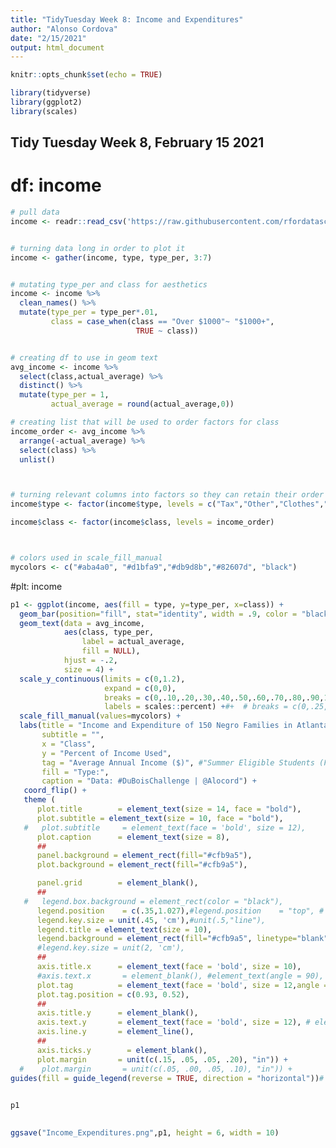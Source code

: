 ---
title: "TidyTuesday Week 8: Income and Expenditures"
author: "Alonso Cordova"
date: "2/15/2021"
output: html_document
---

```{r setup, include=FALSE}
knitr::opts_chunk$set(echo = TRUE)

library(tidyverse)
library(ggplot2)
library(scales)

```

## Tidy Tuesday Week 8, February 15 2021







# df: income
```{r}

# pull data
income <- readr::read_csv('https://raw.githubusercontent.com/rfordatascience/tidytuesday/master/data/2021/2021-02-16/income.csv')


# turning data long in order to plot it 
income <- gather(income, type, type_per, 3:7)


# mutating type_per and class for aesthetics
income <- income %>% 
  clean_names() %>% 
  mutate(type_per = type_per*.01,
         class = case_when(class == "Over $1000"~ "$1000+",
                            TRUE ~ class))


# creating df to use in geom text
avg_income <- income %>% 
  select(class,actual_average) %>% 
  distinct() %>% 
  mutate(type_per = 1,
         actual_average = round(actual_average,0))

# creating list that will be used to order factors for class
income_order <- avg_income %>% 
  arrange(-actual_average) %>% 
  select(class) %>% 
  unlist()



# turning relevant columns into factors so they can retain their order
income$type <- factor(income$type, levels = c("Tax","Other","Clothes","Food","Rent"))

income$class <- factor(income$class, levels = income_order)



# colors used in scale_fill_manual
mycolors <- c("#aba4a0", "#d1bfa9","#db9d8b","#82607d", "black")
```
 
 
 
 
 
 
 
#plt: income
```{r}


p1 <- ggplot(income, aes(fill = type, y=type_per, x=class)) + 
  geom_bar(position="fill", stat="identity", width = .9, color = "black") +
  geom_text(data = avg_income, 
            aes(class, type_per,
                label = actual_average, 
                fill = NULL), 
            hjust = -.2,
            size = 4) + 
  scale_y_continuous(limits = c(0,1.2),
                     expand = c(0,0), 
                     breaks = c(0,.10,.20,.30,.40,.50,.60,.70,.80,.90,1), 
                     labels = scales::percent) +#+  # breaks = c(0,.25,.5,.75,1),
  scale_fill_manual(values=mycolors) +
  labs(title = "Income and Expenditure of 150 Negro Families in Atlanta, GA",
       subtitle = "",
       x = "Class",
       y = "Percent of Income Used",
       tag = "Average Annual Income ($)", #"Summer Eligible Students (Failed 2/3 Courses)"
       fill = "Type:",
       caption = "Data: #DuBoisChallenge | @Alocord") +
   coord_flip() +
   theme (
      plot.title        = element_text(size = 14, face = "bold"),
      plot.subtitle = element_text(size = 10, face = "bold"),
   #   plot.subtitle     = element_text(face = 'bold', size = 12),
      plot.caption      = element_text(size = 8),
      ##
      panel.background = element_rect(fill="#cfb9a5"),
      plot.background = element_rect(fill="#cfb9a5"),

      panel.grid        = element_blank(),
      ##
   #   legend.box.background = element_rect(color = "black"),
      legend.position    = c(.35,1.027),#legend.position    = "top", # top right
      legend.key.size = unit(.45, 'cm'),#unit(.5,"line"),
      legend.title = element_text(size = 10),
      legend.background = element_rect(fill="#cfb9a5", linetype="blank" ),
      #legend.key.size = unit(2, 'cm'),
      ##
      axis.title.x      = element_text(face = 'bold', size = 10),
      #axis.text.x       = element_blank(), #element_text(angle = 90),
      plot.tag          = element_text(face = 'bold', size = 12,angle = -90),
      plot.tag.position = c(0.93, 0.52),
      ##
      axis.title.y      = element_blank(),
      axis.text.y       = element_text(face = 'bold', size = 12), # element_blank(), #element_text(face = 'bold', size = 10),
      axis.line.y       = element_line(),
      ##
      axis.ticks.y        = element_blank(), 
      plot.margin       = unit(c(.15, .05, .05, .20), "in")) +
  #    plot.margin       = unit(c(.05, .00, .05, .10), "in")) +
guides(fill = guide_legend(reverse = TRUE, direction = "horizontal"))# + guides(color=guide_legend(override.aes=list(fill=NA)))

  
p1  
  

ggsave("Income_Expenditures.png",p1, height = 6, width = 10)



```






 
